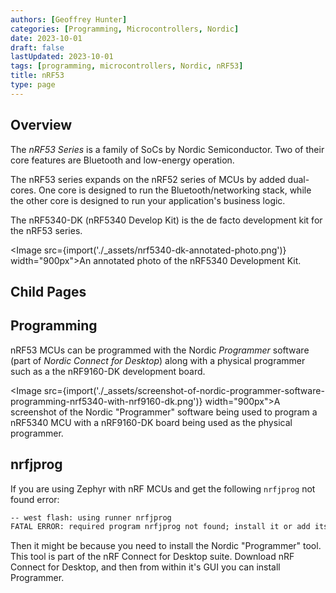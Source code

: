```yaml
---
authors: [Geoffrey Hunter]
categories: [Programming, Microcontrollers, Nordic]
date: 2023-10-01
draft: false
lastUpdated: 2023-10-01
tags: [programming, microcontrollers, Nordic, nRF53]
title: nRF53
type: page
---
```


## Overview

The _nRF53 Series_ is a family of SoCs by Nordic Semiconductor. Two of their core features are Bluetooth and low-energy operation.

The nRF53 series expands on the nRF52 series of MCUs by added dual-cores. One core is designed to run the Bluetooth/networking stack, while the other core is designed to run your application's business logic.

The nRF5340-DK (nRF5340 Develop Kit) is the de facto development kit for the nRF53 series. 

<Image src={import('./_assets/nrf5340-dk-annotated-photo.png')} width="900px">An annotated photo of the nRF5340 Development Kit.</Image>

## Child Pages

<ChildPages />

## Programming

nRF53 MCUs can be programmed with the Nordic _Programmer_ software (part of _Nordic Connect for Desktop_) along with a physical programmer such as a the nRF9160-DK development board.

<Image src={import('./_assets/screenshot-of-nordic-programmer-software-programming-nrf5340-with-nrf9160-dk.png')} width="900px">A screenshot of the Nordic \"Programmer\" software being used to program a nRF5340 MCU with a nRF9160-DK board being used as the physical programmer.</Image>

## nrfjprog

If you are using Zephyr with nRF MCUs and get the following `nrfjprog` not found error:

```txt
-- west flash: using runner nrfjprog
FATAL ERROR: required program nrfjprog not found; install it or add its location to PATH
```

Then it might be because you need to install the Nordic "Programmer" tool. This tool is part of the nRF Connect for Desktop suite. Download nRF Connect for Desktop, and then from within it's GUI you can install Programmer.